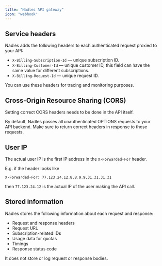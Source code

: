 ```yaml
---
title: "Nadles API gateway"
icon: "webhook"
---
```


## Service headers

Nadles adds the following headers to each authenticated request proxied to your API:

* `X-Billing-Subscription-Id` — unique subscription ID.
* `X-Billing-Customer-Id` — unique customer ID, this field can have the same value for different subscriptions.
* `X-Billing-Request-Id` — unique request ID.

You can use these headers for tracing and monitoring purposes.

## Cross-Origin Resource Sharing (CORS)

Setting correct CORS headers needs to be done in the API itself.

By default, Nadles passes all unauthenticated OPTIONS requests to your API backend. Make sure to return correct headers in response to those requests.

## User IP

The actual user IP is the first IP address in the `X-Forwarded-For` header.

E.g. if the header looks like

```
X-Forwarded-For: 77.123.24.12,8.8.9.9,31.31.31.31
```

then `77.123.24.12` is the actual IP of the user making the API call.

## Stored information

Nadles stores the following information about each request and response:

* Request and response headers
* Request URL
* Subscription-related IDs
* Usage data for quotas
* Timings
* Response status code

It does not store or log request or response bodies.